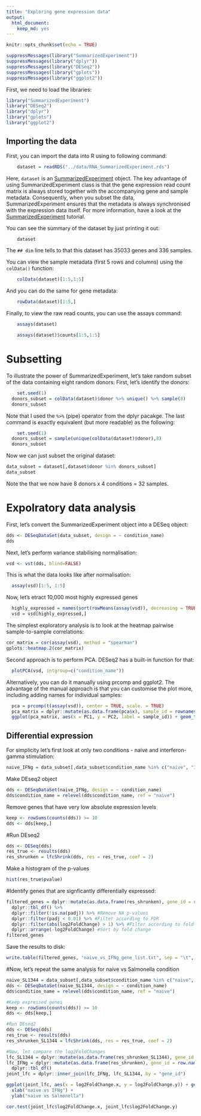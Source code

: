 ```yaml
---
title: "Exploring gene expression data"
output: 
  html_document: 
    keep_md: yes
---
```


```r
knitr::opts_chunk$set(echo = TRUE)
```

```r
suppressMessages(library("SummarizedExperiment"))
suppressMessages(library("dplyr"))
suppressMessages(library("DESeq2"))
suppressMessages(library("gplots"))
suppressMessages(library("ggplot2"))
```

First, we need to load the libraries:

```r
library("SummarizedExperiment")
library("DESeq2")
library("dplyr")
library("gplots")
library("ggplot2")
```

## Importing the data

First, you can import the data into R using to following command:

```r
	dataset = readRDS("../data/RNA_SummarizedExperiment.rds")
```


Here, `dataset` is an [SummarizedExperiment](https://bioconductor.org/packages/release/bioc/vignettes/SummarizedExperiment/inst/doc/SummarizedExperiment.html)  object. The key advantage of using SummarizedExperiment class is that the gene expression read count matrix is always stored together with the accompanying gene and sample metadata. Consequently, when you subset the data, SummarizedExperiment ensures that the metadata is always synchronised with the expression data itself. For more information, have a look at the [SummarizedExperiment](https://bioconductor.org/packages/release/bioc/vignettes/SummarizedExperiment/inst/doc/SummarizedExperiment.html) tutorial.

You can see the summary of the dataset by just printing it out:
```r
	dataset
```
The `## dim` line tells to that this dataset has 35033 genes and 336 samples. 

You can view the sample metadata (first 5 rows and columns) using the `colData()` function:
```r
	colData(dataset)[1:5,1:5]
```
And you can do the same for gene metadata:
```r
	rowData(dataset)[1:5,]
```

Finally, to view the raw read counts, you can use the assays command:
```r
	assays(dataset)
```

```r
	assays(dataset)$counts[1:5,1:5]
```

# Subsetting
To illustrate the power of SummarizedExperiment, let's take random subset of the data containing eight random donors. First, let's identify the donors:
```r
	set.seed(1)
  donors_subset = colData(dataset)$donor %>% unique() %>% sample(8)
  donors_subset
```
Note that I used the `%>%` (pipe) operator from the dplyr pacakge. The last command is exactly equivalent (but more readable) as the following:
```r
	set.seed(1)
  donors_subset = sample(unique(colData(dataset)$donor),8)
  donors_subset
```

Now we can just subset the original dataset:
```r
data_subset = dataset[,dataset$donor %in% donors_subset]
data_subset
```
Note the that we now have 8 donors x 4 conditions = 32 samples.

# Expolratory data analysis
First, let's convert the SummarizedExperiment object into a DESeq object:
```r
dds <- DESeqDataSet(data_subset, design = ~ condition_name)
dds
```

Next, let's perform variance stabilising normalisation:
```r
vsd <- vst(dds, blind=FALSE)
```
This is what the data looks like after normalisation:
```r
  assay(vsd)[1:5, 1:5]
```
Now, let's etract 10,000 most highly expressed genes
```r
  highly_expressed = names(sort(rowMeans(assay(vsd)), decreasing = TRUE)[1:10000])
  vsd = vsd[highly_expressed,]
```

The simplest exploratory analysis is to look at the heatmap pairwise sample-to-sample correlations:
```r
cor_matrix = cor(assay(vsd), method = "spearman")
gplots::heatmap.2(cor_matrix)
```

Second approach is to perform PCA. DESeq2 has a built-in function for that:
```r
  plotPCA(vsd, intgroup=c("condition_name"))
```
Alternatively, you can do it manually using prcomp and ggplot2. The advantage of the manual approach is that you can customise the plot more, including adding names for individual samples:
```r
  pca = prcomp(t(assay(vsd)), center = TRUE, scale. = TRUE)
  pca_matrix = dplyr::mutate(as.data.frame(pca$x), sample_id = rownames(pca$x))
  ggplot(pca_matrix, aes(x = PC1, y = PC2, label = sample_id)) + geom_text() + geom_point()
```
## Differential expression

For simplicity let's first look at only two conditions - naive and interferon-gamma stimulation:

```r
naive_IFNg = data_subset[,data_subset$condition_name %in% c("naive", "IFNg")]
```

Make DEseq2 object
```r
dds <- DESeqDataSet(naive_IFNg, design = ~ condition_name)
dds$condition_name = relevel(dds$condition_name, ref = "naive")
```

Remove genes that have very low absolute expression levels
```r
keep <- rowSums(counts(dds)) >= 10
dds <- dds[keep,]
```

#Run DEseq2
```r
dds <- DESeq(dds)
res_true <- results(dds)
res_shrunken = lfcShrink(dds, res = res_true, coef = 2)
```

Make a histogram of the p-values
```r
hist(res_true$pvalue)
```

#Identify genes that are signficantly differentially expressed:
```r
filtered_genes = dplyr::mutate(as.data.frame(res_shrunken), gene_id = rownames(res_shrunken)) %>% 
  dplyr::tbl_df() %>% 
  dplyr::filter(!is.na(padj)) %>% #Remove NA p-values
  dplyr::filter(padj < 0.01) %>% #Filter according to FDR
  dplyr::filter(abs(log2FoldChange) > 1) %>% #Filter according to fold-change
  dplyr::arrange(-log2FoldChange) #Sort by fold change
filtered_genes
```

Save the results to disk:
```r
write.table(filtered_genes, "naive_vs_IFNg_gene_list.txt", sep = "\t", quote = FALSE, row.names = FALSE)
```


#Now, let's repeat the same analysis for naive vs Salmonella condition

```r
naive_SL1344 = data_subset[,data_subset$condition_name %in% c("naive", "SL1344")]
dds <- DESeqDataSet(naive_SL1344, design = ~ condition_name)
dds$condition_name = relevel(dds$condition_name, ref = "naive")

#Keep expressed genes
keep <- rowSums(counts(dds)) >= 10
dds <- dds[keep,]

#Run DEseq2
dds <- DESeq(dds)
res_true <- results(dds)
res_shrunken_SL1344 = lfcShrink(dds, res = res_true, coef = 2)
```

```r
#Now, let compare the log2FoldChanges
lfc_SL1344 = dplyr::mutate(as.data.frame(res_shrunken_SL1344), gene_id = row.names(res_shrunken_SL1344)) %>% dplyr::tbl_df()
lfc_IFNg = dplyr::mutate(as.data.frame(res_shrunken), gene_id = row.names(res_shrunken)) %>% 
  dplyr::tbl_df()
joint_lfc = dplyr::inner_join(lfc_IFNg, lfc_SL1344, by = "gene_id")

ggplot(joint_lfc, aes(x = log2FoldChange.x, y = log2FoldChange.y)) + geom_point() +
  xlab("naive vs IFNg") + 
  ylab("naive vs Salmonella")

cor.test(joint_lfc$log2FoldChange.x, joint_lfc$log2FoldChange.y)
```

